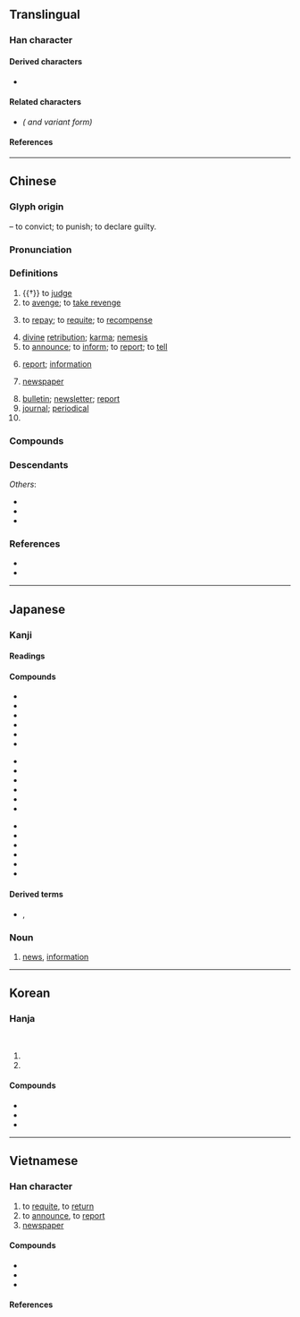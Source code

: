 {{also|报}}
{{character info}}
{{character info|0x2F857}}
==Translingual==

===Han character===
{{Han char|rn=32|rad=土|as=09|sn=12|four=47447|canj=GJSLE|ids=⿰幸𠬝}}

====Derived characters====
* {{l|mul|[[𠾷]], [[𬋳]], [[蕔]], [[𤺴]], [[𥴆]], [[𨷂]], [[𢵨]], [[𪨡]]}}

====Related characters====
* {{l|mul|[[报]]}} ''({{w|Simplified Chinese}} and variant form)''

====References====
{{Han ref|kx=0234.050|dkj=05275|dj=0471.130|hdz=10466.040|uh=5831}}

----

==Chinese==
{{zh-forms|s=报}}

===Glyph origin===
{{Han etyl}}
{{Han compound|㚔|𠬝|ls=ic|t1=handcuffs|t2=to subdue}} – to convict; to punish; to declare guilty.

===Pronunciation===
{{zh-pron
|m=bào
|c=bou3
|g=bau4
|h=pfs=po
|j=bau3
|md=bó̤
|mn=pò
|mn-t=bo3
|w=2pau
|mc=y
|oc=y
|cat=v,n
}}

===Definitions===
{{zh-hanzi}}

# {{†}} to [[judge]]
# to [[avenge]]; to [[take revenge]]
#: {{zh-x|報仇|to take revenge}}
#: {{zh-x|報復|to revenge, to retaliate}}
# to [[repay]]; to [[requite]]; to [[recompense]]
#: {{zh-x|報酬|reward}}
#: {{zh-x|報應|retribution}}
#: {{zh-x|惡報|retribution}}
#: {{zh-x|果報|karma}}
#: {{zh-x|無以為{wéi}報|to be unable to repay a favor}}
#: {{zh-x|以怨報德|to return evil for good}}
# [[divine]] [[retribution]]; [[karma]]; [[nemesis]]
# to [[announce]]; to [[inform]]; to [[report]]; to [[tell]]
#: {{zh-x|我 要 報 一 宗 盜竊 案。|I want to '''report''' a theft.}}
#: {{zh-x|這 個 公司 報 虧損 之后，價格 就 下滑。|The price went down after the company '''reported''' a loss.}}
# [[report]]; [[information]]
#: {{zh-x|報告|report, lecture}}
# [[newspaper]] {{zh-mw|m:份|m:張}}
#: {{zh-x|報紙|newspaper}}
#: {{zh-x|日報|daily newspaper}}
# [[bulletin]]; [[newsletter]]; [[report]]
# [[journal]]; [[periodical]]
# {{zh-short|電報|[[telegram]]}}

===Compounds===
{{zh-der|報應|報紙|報告|報酬|報考|報表語言|反情報|報告書|公報|報事靈童|報案|快報|報界|冤冤相報|報話機|報人|冥報|報仇|報表|京報|借客報仇|報本|小報|實報|報刊|中國時報|報喜|報屁股|報幕|以怨報德|報童|天理報應|上海公報|報關行|回報|報銷|報歲|報讎雪恨|報府|報復關稅|借交報仇|報數|報章|剪報|報條|天報|報業|小報告|一還一報|平安竹報|以德報怨|報道|國語日報|學報|中外公報|以直報怨|傳報|報仇雪恥|壁報紙|報苦窮兒|報喪|大字報|崇德報功|報錢|報時|公報私仇|報批|感恩圖報|以德報德|報夾|報罷|惡有惡報|惡報|報官|報登科|報名費|情報員|恩將仇報|天氣預報|報戶口|報信|報導|忠君報國|報價|報帳|世界報|匯報|報君知|報載|報應刑|報施|報導文學|待報|彙報|強風特報|劣化警報|情報機關|官報|商品情報|公報私讎|報警|報案中心|報社|報曉|報竹平安|情報站|報怨|報館|報謝|報帖|善報|報德|報頭|報稱|小字報|專題報導|報恩|實驗報告|實報實銷|報子|年報|密報|官報私仇|報草|報關|報導攝影|報喪帖|報稅|報幕員|傳真電報|報告文學|匿報|壁報|報備|報狀|德以報怨|小型報|報販|大公報|填報|報喜人|報失|報憂|報驗|報馬|報錄人|報費|報讎|報聘|報賽|報答|報知|報效|報攤|報應不爽|報請|報恨|報復主義|報復|報廢|報差|報團|報國盡忠|報單|報命|報告小說|報務|報償|報值掛號|報修|報伏|報仇雪恨|報事人|報歲蘭|上報|報冤|僑報|情報|報喏|人民日報|報身|報名|喜報|因果報應|報窮制裁|報捷|報禁|報到|告報|呈報|報盤兒的|報本反始|以身報國|報官囚|府報|報梢|報國|報任安書|圖報|好報|交際電報|業務會報|民報|施不望報|清議報|知恩報恩|查報|無線電報|早報|提報|拔來報往|瞞報|啟報|白報紙|書面報告|拉警報|播報員|泰晤士報|春祈秋報|戲報子|朝報|犬馬之報|登報|特報|捐軀報國|捷報|書報|現時報|申報|戰報|捨身圖報|萬國公報|播報|盡心圖報|空襲警報|活報劇|稟報|斷爛朝報|新聞報導|業報|盡忠報國|殺身報國|知恩不報|會報|真理報|有線電報|殺身為報|書報攤|投桃報李|攄忠報國|發報機|發報|潮汐預報|畫報|機關報|收報機|果報|獨家報導|深度報導|特別報導|現世報|捨身報國|打電報|月報|打小報告|祈報|海報|浮報|海事報告|流星報馬|晚報|據報|投報|空氣警報|機率預報|投木報瓊|睚眥必報|星期報|日報|現世現報|捏報|通風報信|莫報萬一|預報|跑警報|酬報|警報|豪雨特報|辦報|颱風警報|警報器|耳報神|聯合報|綜合報導|電報|精忠報國|財務報表|邸報|簡報|黨報|鵲報|開元雜報|自由報業|還報|送報|紅旗報捷|電子報|電報局|補報|走報的|飛報|衛報|見報|邊報|緊急警報|輕事重報|雌雞報曉|週報|聯合公報|諜報|關報|賣報|通報|謊報|諜報人員|花報|街頭小報|陽報|虛報|見世報|竹報平安|看報|遭報|導報|報功|報夢}}

===Descendants===
{{CJKV||ほう|보|báo}}
''Others'':
* {{desc|lo|ປ່າວ||announce|bor=1}}
* {{desc|th|ป่าว||announce|bor=1}}
* {{desc|za|bau|bor=1}}

===References===
* {{R:yue:Hanzi}}
* {{thcwd|8275}}

{{zh-cat|Beginning|Intermediate}}

----

==Japanese==

===Kanji===
{{ja-kanji|grade=5|rs=土09}}

====Readings====
{{ja-readings
|goon=ほ, ほう
|kanon=ほう
|kun=むく-いる, しら-せる
}}

====Compounds====
{{top3}}
* {{ja-r|報告|ほうこく}}
* {{ja-r|情報|じょうほう}}
* {{ja-r|報酬|ほうしゅう}}
* {{ja-r|報償|ほうしょう}}
* {{ja-r|官報|かんぽう}}
* {{ja-r|応報|おうほう}}
{{mid3}}
* {{ja-r|悪報|あくほう}}
* {{ja-r|吉報|きっぽう}}
* {{ja-r|続報|ぞくほう}}
* {{ja-r|速報|そくほう}}
* {{ja-r|凶報|きょうほう}}
* {{ja-r|確報|かくほう}}
{{mid3}}
* {{ja-r|飛報|ひほう}}
* {{ja-r|報奨|ほうしょう}}
* {{ja-r|悲報|ひほう}}
* {{ja-r|因果応報|いんが おうほう}}
* {{ja-r|報知|ほうち}}
* {{ja-r|報道|ほうどう}}
{{bottom}}

====Derived terms====
* {{ja-r|お報せ|おしらせ}}, {{ja-r|御%報せ|お%しらせ}}

===Noun===
{{ja-noun|ほう}}

# [[news]], [[information]]

----

==Korean==

===Hanja===
{{ko-hanja|알리다|알릴|보}}<br>
{{ko-hanja|갚다|갚을|보}}

# {{hanja form of|보|to [[announce]]; to [[inform]]; to [[report]]; to [[tell]]}}
# {{hanja form of|보|to [[repay]]; to [[requite]]; to [[recompense]]}}

====Compounds====
* {{ko-l|보고|[[report]]|報告}}
* {{ko-l|보도|[[news]] [[report]]|報道}}
* {{ko-l|보답|[[repaying]] {{gl|someone's favour, kindness, etc.}}|報答}}

----

==Vietnamese==

===Han character===
{{vi-readings|reading=báo-tdcntd|rs=土09}}

# to [[requite]], to [[return]]
# to [[announce]], to [[report]]
# [[newspaper]]

====Compounds====
* {{vi-l|báo ứng|報應|[[karma]], [[retribution]]}}
* {{vi-l|báo cáo|報告|to [[report]]}}
* {{vi-l|báo chí|報誌|[[newspapers]]}}

====References====
<references/>